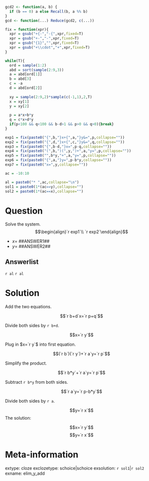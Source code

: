 ```r
gcd2 <- function(a, b) {
  if (b == 0) a else Recall(b, a %% b)
}
gcd <- function(...) Reduce(gcd2, c(...))

fix = function(xpr){
  xpr = gsub("+{-","-{",xpr,fixed=T)
  xpr = gsub("+-","-",xpr,fixed=T)
  xpr = gsub("{1}","",xpr,fixed=T)
  xpr = gsub("+\\cdot","+",xpr,fixed=T)
}

while(T){
  ord = sample(1:2)
  abd = sort(sample(2:9,3))
  a = abd[ord[1]]
  b = abd[3]
  c = -a
  d = abd[ord[2]]
  
  xy = sample(2:9,2)*sample(c(-1,1),2,T)
  x = xy[1]
  y = xy[2]
  
  p = a*x+b*y
  q = c*x+d*y
  if(p<100 && q<100 && b-d>1 && p>0 && q>0){break}
}

exp1 = fix(paste0("{",b,"}x+{",a,"}y&=",p,collapse=""))
exp2 = fix(paste0("{",d,"}x+{",c,"}y&=",q,collapse=""))
exp3 = fix(paste0("{",b-d,"}x=",p-q,collapse=""))
exp4 = fix(paste0("(",b,")(",y,")+",a,"y=",p,collapse=""))
exp5 = fix(paste0("",b*y,"+",a,"y=",p,collapse=""))
exp6 = fix(paste0("{",a,"}y=",p-b*y,collapse=""))
exp7 = fix(paste0("x=",y,collapse=""))

ac = -10:10

al = paste0("* ",ac,collapse="\n")
sol1 = paste0(1*(ac==y),collapse="")
sol2 = paste0(1*(ac==x),collapse="")

```


Question
========

Solve the system.
$$\begin{align}`r exp1`\\ `r exp2`\end{align}$$

* $x=$ ##ANSWER1##
* $y=$ ##ANSWER2##

Answerlist
--------

`r al`
`r al`


Solution
========

Add the two equations.

$$`r b+d`x=`r p+q`$$

Divide both sides by `r b+d`.

$$x=`r y`$$

Plug in $x=`r y`$ into first equation.

$$(`r b`)(`r y`)+`r a`y=`r p`$$

Simplify the product.

$$`r b*y`+`r a`y=`r p`$$

Subtract `r b*y` from both sides.

$$`r a`y=`r p-b*y`$$

Divide both sides by `r a`.

$$y=`r x`$$
The solution:

$$x=`r y`$$
$$y=`r x`$$

Meta-information
============
extype: cloze
exclozetype: schoice|schoice
exsolution: `r sol1`|`r sol2`
exname: elim_y_add